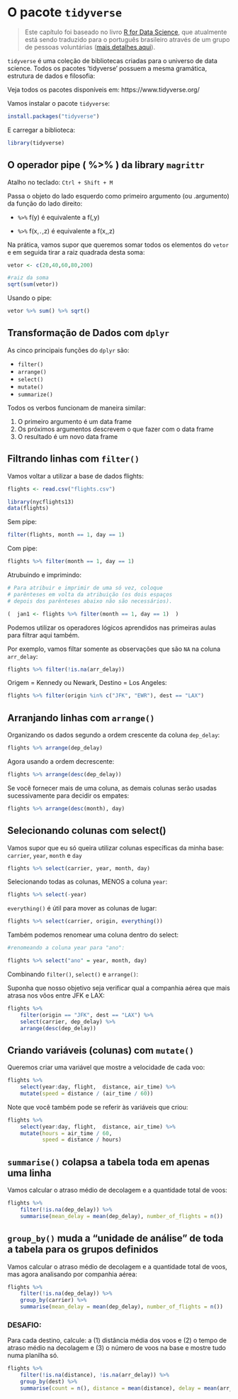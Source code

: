 # O pacote `tidyverse`


> Este capítulo foi baseado no livro [R for Data Science](https://r4ds.had.co.nz/), que atualmente está sendo traduzido para o português brasileiro através de um grupo de pessoas voluntárias ([mais detalhes aqui](https://github.com/orgs/cienciadedatos/projects/2)).

`tidyverse` é uma coleção de bibliotecas criadas para o universo de data science. 
Todos os pacotes 'tidyverse' possuem a mesma gramática, estrutura de dados e filosofia:

Veja todos os pacotes disponíveis em: https://www.tidyverse.org/

Vamos instalar o pacote `tidyverse`:
```r
install.packages("tidyverse")
```

E carregar a biblioteca:
```r
library(tidyverse)
```
## O operador pipe ( %>% ) da library `magrittr`

Atalho no teclado: `Ctrl + Shift + M`

Passa o objeto do lado esquerdo como primeiro argumento (ou
.argumento) da função do lado direito:

- \textbf{x} `%>%` f(y) é equivalente a f(\textbf{x},y)

- \textbf{y} `%>%` f(x,`.`,z) é equivalente a f(x,\textbf{y},z)

Na prática, vamos supor que queremos somar todos os elementos do `vetor` e em seguida tirar a raiz quadrada desta soma:

```r
vetor <- c(20,40,60,80,200)

#raiz da soma
sqrt(sum(vetor))
```

Usando o pipe:
```r
vetor %>% sum() %>% sqrt()
```

## Transformação de Dados com `dplyr`

As cinco principais funções do `dplyr` são:

- `filter()`
\vspace{3mm}
- `arrange()`
\vspace{3mm}
- `select()`
\vspace{3mm}
- `mutate()`
\vspace{3mm}
- `summarize()`

Todos os verbos funcionam de maneira similar:

1. O primeiro argumento é um data frame
\vspace{2mm}
2. Os próximos argumentos descrevem o que fazer com o data frame
\vspace{2mm}
3. O resultado é um novo data frame


## Filtrando linhas com `filter()`
Vamos voltar a utilizar a base de dados flights:
```r
flights <- read.csv("flights.csv")
```

```r
library(nycflights13)
data(flights)
```
Sem pipe:
```r
filter(flights, month == 1, day == 1)
```

Com pipe:
```r
flights %>% filter(month == 1, day == 1)
```

Atrubuindo e imprimindo:

```r
# Para atribuir e imprimir de uma só vez, coloque
# parênteses em volta da atribuição (os dois espaços
# depois dos parênteses abaixo não são necessários).

(  jan1 <- flights %>% filter(month == 1, day == 1)  )
```


\newpage

Podemos utilizar os operadores lógicos aprendidos nas primeiras aulas para filtrar aqui também.

Por exemplo, vamos filtar somente as observações que \textbf{não} são `NA` na coluna `arr_delay`:

```r
flights %>% filter(!is.na(arr_delay))
```


Origem = Kennedy ou Newark, Destino = Los Angeles:
```r

flights %>% filter(origin %in% c("JFK", "EWR"), dest == "LAX")

```

\newpage
## Arranjando linhas com `arrange()`


Organizando os dados segundo a ordem crescente da coluna `dep_delay`:

```r
flights %>% arrange(dep_delay)
```

Agora usando a ordem decrescente:

```r
flights %>% arrange(desc(dep_delay))
```

Se você fornecer mais de uma coluna, as demais colunas serão usadas sucessivamente para decidir os empates:

```r
flights %>% arrange(desc(month), day)
```

## Selecionando colunas com select()

Vamos supor que eu só queira utilizar colunas específicas da minha base: `carrier`, `year`, `month` e `day`

```r

flights %>% select(carrier, year, month, day)

```

Selecionando todas as colunas, MENOS a coluna `year`:


```r

flights %>% select(-year)

```

`everything()` é útil para mover as colunas de lugar:

```r

flights %>% select(carrier, origin, everything())
```

Também podemos renomear uma coluna dentro do select:

```r
#renomeando a coluna year para "ano":

flights %>% select("ano" = year, month, day)

```


Combinando `filter()`, `select()` e `arrange()`:

Suponha que nosso objetivo seja verificar qual a companhia aérea que mais atrasa nos vôos entre JFK e LAX:
```r
flights %>%
    filter(origin == "JFK", dest == "LAX") %>%
    select(carrier, dep_delay) %>%
    arrange(desc(dep_delay))
```


## Criando variáveis (colunas) com `mutate()`

Queremos criar uma variável que mostre a velocidade de cada voo:
```r
flights %>%
    select(year:day, flight,  distance, air_time) %>%
    mutate(speed = distance / (air_time / 60))
```

Note que você também pode se referir às variáveis que criou:
```r
flights %>%
    select(year:day, flight,  distance, air_time) %>%
    mutate(hours = air_time / 60,
           speed = distance / hours)
```

## `summarise()` colapsa a tabela toda em apenas uma linha

Vamos calcular o atraso médio de decolagem e a quantidade total de voos:

```r
flights %>%
    filter(!is.na(dep_delay)) %>%
    summarise(mean_delay = mean(dep_delay), number_of_flights = n())
```

## `group_by()` muda a "unidade de análise" de toda a tabela para os grupos definidos

Vamos calcular o atraso médio de decolagem e a quantidade total de voos, mas agora analisando por companhia aérea:

```r
flights %>%
    filter(!is.na(dep_delay)) %>%
    group_by(carrier) %>% 
    summarise(mean_delay = mean(dep_delay), number_of_flights = n())
```

### DESAFIO:

Para cada destino, calcule: a (1) distância média dos voos e (2) o tempo de atraso médio na decolagem e (3) o número de voos na base e mostre tudo numa planilha só.

```r

flights %>%
    filter(!is.na(distance), !is.na(arr_delay)) %>%
    group_by(dest) %>%
    summarise(count = n(), distance = mean(distance), delay = mean(arr_delay))
```
